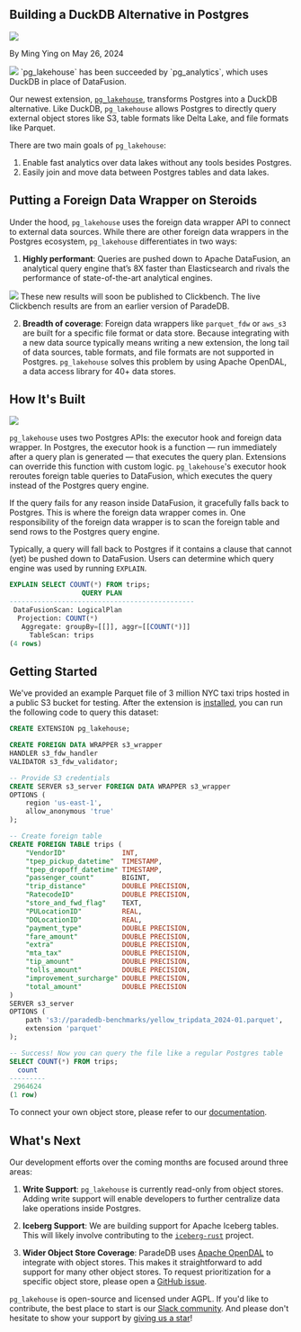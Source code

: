 
## Building a DuckDB Alternative in Postgres

<div className="relative bottom-10 flex h-6 space-x-3">
  <Image src={Headshot} className="h-7 w-7 rounded-full" />
  <p className="relative top-3">By Ming Ying on May 26, 2024</p>
</div>

<Image src={SplashImage} className="rounded-xl" />

<Note>
  `pg_lakehouse` has been succeeded by `pg_analytics`, which uses DuckDB in
  place of DataFusion.
</Note>

Our newest extension, [`pg_lakehouse`](https://github.com/paradedb/paradedb/tree/dev/pg_lakehouse), transforms Postgres into a DuckDB alternative. Like DuckDB, `pg_lakehouse` allows Postgres to directly
query external object stores like S3, table formats like Delta Lake, and file formats like Parquet.

There are two main goals of `pg_lakehouse`:

1. Enable fast analytics over data lakes without any tools besides Postgres.
2. Easily join and move data between Postgres tables and data lakes.

## Putting a Foreign Data Wrapper on Steroids

Under the hood, `pg_lakehouse` uses the foreign data wrapper API to connect to external data sources. While there are other foreign data wrappers in the Postgres ecosystem, `pg_lakehouse` differentiates in two ways:

1. **Highly performant**: Queries are pushed down to Apache DataFusion, an analytical query engine that’s 8X faster than Elasticsearch and rivals the performance of state-of-the-art analytical engines.

<Image src={BenchmarkImage} className="rounded-xl" />

<Note>
  These new results will soon be published to Clickbench. The live Clickbench
  results are from an earlier version of ParadeDB.
</Note>

2. **Breadth of coverage**: Foreign data wrappers like `parquet_fdw` or `aws_s3` are built for a specific file format or data store. Because integrating with a new data source typically means writing a new extension, the long tail of data sources, table formats, and file formats are not supported in Postgres.
   `pg_lakehouse` solves this problem by using Apache OpenDAL, a data access library for 40+ data stores.

## How It's Built

<Image src={ArchitectureImage} className="rounded-xl" />

`pg_lakehouse` uses two Postgres APIs: the executor hook and foreign data wrapper. In Postgres, the executor hook is a function — run immediately after a query plan is generated — that
executes the query plan. Extensions can override this function with custom logic. `pg_lakehouse`'s executor hook reroutes foreign table queries to DataFusion, which executes
the query instead of the Postgres query engine.

If the query fails for any reason inside DataFusion, it gracefully falls back to Postgres. This is where the foreign data wrapper comes in. One responsibility of the foreign
data wrapper is to scan the foreign table and send rows to the Postgres query engine.

Typically, a query will fall back to Postgres if it contains a clause that cannot (yet) be pushed down to DataFusion. Users can determine which query engine was used by running
`EXPLAIN`.

```sql SQL
EXPLAIN SELECT COUNT(*) FROM trips;
                  QUERY PLAN
----------------------------------------------
 DataFusionScan: LogicalPlan
  Projection: COUNT(*)
   Aggregate: groupBy=[[]], aggr=[[COUNT(*)]]
     TableScan: trips
(4 rows)
```

## Getting Started

We've provided an example Parquet file of 3 million NYC taxi trips hosted in a public S3 bucket for testing. After the extension
is [installed](https://github.com/paradedb/paradedb/tree/dev/pg_search#installation), you can run the following code to query this dataset:

```sql
CREATE EXTENSION pg_lakehouse;

CREATE FOREIGN DATA WRAPPER s3_wrapper
HANDLER s3_fdw_handler
VALIDATOR s3_fdw_validator;

-- Provide S3 credentials
CREATE SERVER s3_server FOREIGN DATA WRAPPER s3_wrapper
OPTIONS (
    region 'us-east-1',
    allow_anonymous 'true'
);

-- Create foreign table
CREATE FOREIGN TABLE trips (
    "VendorID"              INT,
    "tpep_pickup_datetime"  TIMESTAMP,
    "tpep_dropoff_datetime" TIMESTAMP,
    "passenger_count"       BIGINT,
    "trip_distance"         DOUBLE PRECISION,
    "RatecodeID"            DOUBLE PRECISION,
    "store_and_fwd_flag"    TEXT,
    "PULocationID"          REAL,
    "DOLocationID"          REAL,
    "payment_type"          DOUBLE PRECISION,
    "fare_amount"           DOUBLE PRECISION,
    "extra"                 DOUBLE PRECISION,
    "mta_tax"               DOUBLE PRECISION,
    "tip_amount"            DOUBLE PRECISION,
    "tolls_amount"          DOUBLE PRECISION,
    "improvement_surcharge" DOUBLE PRECISION,
    "total_amount"          DOUBLE PRECISION
)
SERVER s3_server
OPTIONS (
    path 's3://paradedb-benchmarks/yellow_tripdata_2024-01.parquet',
    extension 'parquet'
);

-- Success! Now you can query the file like a regular Postgres table
SELECT COUNT(*) FROM trips;
  count
---------
 2964624
(1 row)
```

To connect your own object store, please refer to our [documentation](https://docs.paradedb.com/analytics/quickstart).

## What's Next

Our development efforts over the coming months are focused around three areas:

1. **Write Support**: `pg_lakehouse` is currently read-only from object stores. Adding write support will enable developers to
   further centralize data lake operations inside Postgres.

2. **Iceberg Support**: We are building support for Apache Iceberg tables. This will likely involve contributing to the [`iceberg-rust`](https://github.com/apache/iceberg-rust)
   project.

3. **Wider Object Store Coverage**: ParadeDB uses [Apache OpenDAL](https://github.com/apache/opendal) to integrate with object stores. This makes it
   straightforward to add support for many other object stores. To request prioritization for a specific object store, please open a
   [GitHub issue](https://github.com/paradedb/paradedb/issues).

`pg_lakehouse` is open-source and licensed under AGPL. If you'd like to contribute, the best place to start is our
[Slack community](https://join.slack.com/t/paradedbcommunity/shared_invite/zt-2lkzdsetw-OiIgbyFeiibd1DG~6wFgTQ). And please don't hesitate to show your support by
[giving us a star](https://github.com/paradedb/paradedb)!
